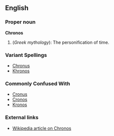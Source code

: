 ==English==

===Proper noun===
'''Chronos'''

# (''Greek mythology''): The personification of time.

===Variant Spellings===
*[[Chronus]]
*[[Khronos]]

===Commonly Confused With===
*[[Cronus]]
*[[Cronos]]
*[[Kronos]]

===External links===

* [[w:Chronos|Wikipedia article on Chronos]]